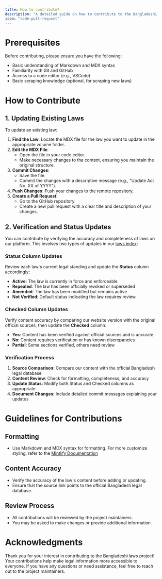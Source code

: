 ```yaml
---
title: How to contribute?
description: "A detailed guide on how to contribute to the Bangladeshi laws project, including guidelines for adding new laws, updating existing ones, and ensuring accuracy and consistency."
icon: "code-pull-request"
---
```


# Prerequisites

Before contributing, please ensure you have the following:

- Basic understanding of Markdown and MDX syntax
- Familiarity with Git and GitHub
- Access to a code editor (e.g., VSCode)
- Basic scraping knowledge (optional, for scraping new laws)

# How to Contribute

## 1. Updating Existing Laws

To update an existing law:

1. **Find the Law**: Locate the MDX file for the law you want to update in the appropriate volume folder.
2. **Edit the MDX File**:
   - Open the file in your code editor.
   - Make necessary changes to the content, ensuring you maintain the original structure.
3. **Commit Changes**:
   - Save the file.
   - Commit the changes with a descriptive message (e.g., "Update Act No. XX of YYYY").
4. **Push Changes**: Push your changes to the remote repository.
5. **Create a Pull Request**:
   - Go to the GitHub repository.
   - Create a new pull request with a clear title and description of your changes.

## 2. Verification and Status Updates

You can contribute by verifying the accuracy and completeness of laws on our platform. This involves two types of updates in our [laws index](/list):

### Status Column Updates

Review each law's current legal standing and update the **Status** column accordingly:

- **Active**: The law is currently in force and enforceable
- **Repealed**: The law has been officially revoked or superseded
- **Amended**: The law has been modified but remains active
- **Not Verified**: Default status indicating the law requires review

### Checked Column Updates

Verify content accuracy by comparing our website version with the original official sources, then update the **Checked** column:

- **Yes**: Content has been verified against official sources and is accurate
- **No**: Content requires verification or has known discrepancies
- **Partial**: Some sections verified, others need review

### Verification Process

1. **Source Comparison**: Compare our content with the official Bangladesh legal database
2. **Content Review**: Check for formatting, completeness, and accuracy
3. **Update Status**: Modify both Status and Checked columns as appropriate
4. **Document Changes**: Include detailed commit messages explaining your updates

# Guidelines for Contributions

## Formatting

- Use Markdown and MDX syntax for formatting.
  For more customize styling, refer to the [Mintlify Documentation](https://mintlify.com/docs/)

## Content Accuracy

- Verify the accuracy of the law's content before adding or updating.
- Ensure that the source link points to the official Bangladesh legal database.

## Review Process

- All contributions will be reviewed by the project maintainers.
- You may be asked to make changes or provide additional information.

# Acknowledgments

Thank you for your interest in contributing to the Bangladeshi laws project! Your contributions help make legal information more accessible to everyone. If you have any questions or need assistance, feel free to reach out to the project maintainers.
